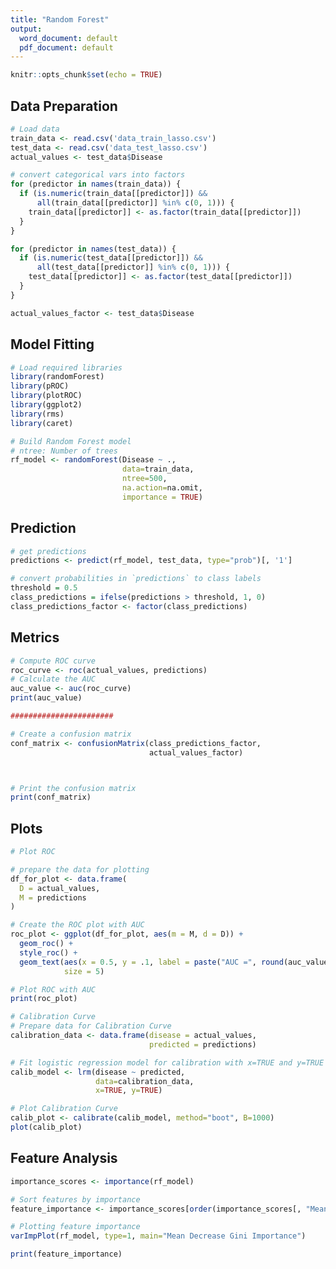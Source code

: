 ---
title: "Random Forest"
output:
  word_document: default
  pdf_document: default
---

```{r setup, include=FALSE}
knitr::opts_chunk$set(echo = TRUE)
```

## Data Preparation


```{r}
# Load data
train_data <- read.csv('data_train_lasso.csv')
test_data <- read.csv('data_test_lasso.csv')
actual_values <- test_data$Disease
```


```{r}
# convert categorical vars into factors
for (predictor in names(train_data)) {
  if (is.numeric(train_data[[predictor]]) && 
      all(train_data[[predictor]] %in% c(0, 1))) {
    train_data[[predictor]] <- as.factor(train_data[[predictor]])
  }
}

for (predictor in names(test_data)) {
  if (is.numeric(test_data[[predictor]]) && 
      all(test_data[[predictor]] %in% c(0, 1))) {
    test_data[[predictor]] <- as.factor(test_data[[predictor]])
  }
}

actual_values_factor <- test_data$Disease

```


## Model Fitting

```{r}
# Load required libraries
library(randomForest)
library(pROC)
library(plotROC)
library(ggplot2)
library(rms)
library(caret)
```


```{r}
# Build Random Forest model
# ntree: Number of trees
rf_model <- randomForest(Disease ~ .,
                         data=train_data,
                         ntree=500,
                         na.action=na.omit,
                         importance = TRUE)

```

## Prediction
```{r}
# get predictions
predictions <- predict(rf_model, test_data, type="prob")[, '1']

# convert probabilities in `predictions` to class labels
threshold = 0.5
class_predictions = ifelse(predictions > threshold, 1, 0)
class_predictions_factor <- factor(class_predictions)

```


## Metrics
```{r} 
# Compute ROC curve
roc_curve <- roc(actual_values, predictions)
# Calculate the AUC
auc_value <- auc(roc_curve)
print(auc_value)

#######################

# Create a confusion matrix
conf_matrix <- confusionMatrix(class_predictions_factor,
                               actual_values_factor)



# Print the confusion matrix
print(conf_matrix)
```


## Plots
```{r}
# Plot ROC

# prepare the data for plotting
df_for_plot <- data.frame(
  D = actual_values,
  M = predictions
)

# Create the ROC plot with AUC
roc_plot <- ggplot(df_for_plot, aes(m = M, d = D)) +
  geom_roc() +
  style_roc() +
  geom_text(aes(x = 0.5, y = .1, label = paste("AUC =", round(auc_value, 4))), 
            size = 5)

# Plot ROC with AUC
print(roc_plot)
```

```{r}
# Calibration Curve
# Prepare data for Calibration Curve
calibration_data <- data.frame(disease = actual_values, 
                               predicted = predictions)

# Fit logistic regression model for calibration with x=TRUE and y=TRUE
calib_model <- lrm(disease ~ predicted, 
                   data=calibration_data,
                   x=TRUE, y=TRUE)

# Plot Calibration Curve
calib_plot <- calibrate(calib_model, method="boot", B=1000)
plot(calib_plot)

```

## Feature Analysis

```{r}
importance_scores <- importance(rf_model)

# Sort features by importance
feature_importance <- importance_scores[order(importance_scores[, "MeanDecreaseGini"], decreasing = TRUE),]

# Plotting feature importance
varImpPlot(rf_model, type=1, main="Mean Decrease Gini Importance")

print(feature_importance)
```









